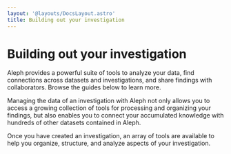 ```yaml
---
layout: '@layouts/DocsLayout.astro'
title: Building out your investigation
---
```


# Building out your investigation

<p class="lead">
  Aleph provides a powerful suite of tools to analyze your data, find
  connections across datasets and investigations, and share findings with
  collaborators. Browse the guides below to learn more.
</p>

Managing the data of an investigation with Aleph not only allows you to access a growing collection of tools for processing and organizing your findings, but also enables you to connect your accumulated knowledge with hundreds of other datasets contained in Aleph.

<LinkCard page="/guide/building-out-your-investigation/creating-an-investigation" />

Once you have created an investigation, an array of tools are available to help you organize, structure, and analyze aspects of your investigation.

<LinkCard page="/guide/building-out-your-investigation/uploading-documents" />

<LinkCard page="/guide/building-out-your-investigation/network-diagrams" />

<LinkCard page="/guide/building-out-your-investigation/using-the-table-editor" />

<LinkCard page="/guide/building-out-your-investigation/generating-multiple-entities-from-a-list" />

<LinkCard page="/guide/building-out-your-investigation/cross-referencing" />
